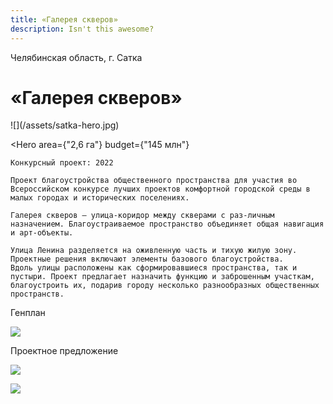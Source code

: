 ```yaml
---
title: «Галерея скверов»
description: Isn't this awesome?
---
```


<AffinumLogo />

Челябинская область, г. Сатка

# «Галерея скверов»

<Wide>
    ![](/assets/satka-hero.jpg)
</Wide>

<Hero
    area={"2,6 га"}
    budget={"145 млн"}
>
    Конкурсный проект: 2022  

    Проект благоустройства общественного пространства для участия во Всероссийском конкурсе лучших проектов комфортной городской среды в малых городах и исторических поселениях.

    Галерея скверов — улица-коридор между скверами с раз-личным назначением. Благоустраиваемое пространство объединяет общая навигация и арт-объекты.

    Улица Ленина разделяется на оживленную часть и тихую жилую зону. Проектные решения включают элементы базового благоустройства.
    Вдоль улицы расположены как сформировавшиеся пространства, так и пустыри. Проект предлагает назначить функцию и заброшенным участкам, благоустроить их, подарив городу несколько разнообразных общественных пространств.
</Hero>

Генплан

![](/assets/satka-00.jpg)

Проектное предложение

![](/assets/satka-01.jpg)

![](/assets/satka-02.jpg)

